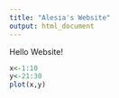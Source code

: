 ```yaml
---
title: "Alesia's Website"
output: html_document
---
```


Hello Website!

```r
x<-1:10
y<-21:30
plot(x,y)
```